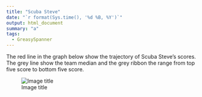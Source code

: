 ```yaml
---
title: "Scuba Steve"
date: "`r format(Sys.time(), '%d %B, %Y')`"
output: html_document
summary: "a"
tags:
  - GreasySpanner
---
```


The red line in the graph below show the trajectory of Scuba Steve's scores. The grey line show the team median and the grey ribbon the range from top five score to bottom five score.

![Image title](ScubaSteve.jpg)
